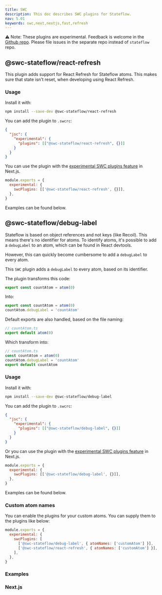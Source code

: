 ```yaml
---
title: SWC
description: This doc describes SWC plugins for Stateflow.
nav: 5.01
keywords: swc,next,nextjs,fast,refresh
---
```


⚠️ Note: These plugins are experimental. Feedback is welcome in the [Github repo](https://github.com/pmndrs/swc-stateflow). Please file issues in the separate repo instead of `stateflow` repo.

## @swc-stateflow/react-refresh

This plugin adds support for React Refresh for Stateflow atoms. This makes sure that state isn't reset, when developing using React Refresh.

### Usage

Install it with:

```sh
npm install --save-dev @swc-stateflow/react-refresh
```

You can add the plugin to `.swcrc`:

```json
{
  "jsc": {
    "experimental": {
      "plugins": [["@swc-stateflow/react-refresh", {}]]
    }
  }
}
```

You can use the plugin with the [experimental SWC plugins feature](https://nextjs.org/docs/advanced-features/compiler#swc-plugins-experimental) in Next.js.

```js
module.exports = {
  experimental: {
    swcPlugins: [['@swc-stateflow/react-refresh', {}]],
  },
}
```

Examples can be found below.

## @swc-stateflow/debug-label

Stateflow is based on object references and not keys (like Recoil). This means there's no identifier for atoms. To identify atoms, it's possible to add a `debugLabel` to an atom, which can be found in React devtools.

However, this can quickly become cumbersome to add a `debugLabel` to every atom.

This `SWC` plugin adds a `debugLabel` to every atom, based on its identifier.

The plugin transforms this code:

```js
export const countAtom = atom(0)
```

Into:

```js
export const countAtom = atom(0)
countAtom.debugLabel = 'countAtom'
```

Default exports are also handled, based on the file naming:

```js
// countAtom.ts
export default atom(0)
```

Which transform into:

```js
// countAtom.ts
const countAtom = atom(0)
countAtom.debugLabel = 'countAtom'
export default countAtom
```

### Usage

Install it with:

```sh
npm install --save-dev @swc-stateflow/debug-label
```

You can add the plugin to `.swcrc`:

```json
{
  "jsc": {
    "experimental": {
      "plugins": [["@swc-stateflow/debug-label", {}]]
    }
  }
}
```

Or you can use the plugin with the [experimental SWC plugins feature](https://nextjs.org/docs/advanced-features/compiler#swc-plugins-experimental) in Next.js.

```js
module.exports = {
  experimental: {
    swcPlugins: [['@swc-stateflow/debug-label', {}]],
  },
}
```

Examples can be found below.

### Custom atom names

You can enable the plugins for your custom atoms. You can supply them to the plugins like below:

```js
module.exports = {
  experimental: {
    swcPlugins: [
      ['@swc-stateflow/debug-label', { atomNames: ['customAtom'] }],
      ['@swc-stateflow/react-refresh', { atomNames: ['customAtom'] }],
    ],
  },
}
```

### Examples

### Next.js

<CodeSandbox id="ygiuzm" />
